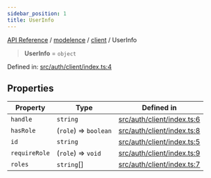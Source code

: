 ```yaml
---
sidebar_position: 1
title: UserInfo
---
```


[API Reference](/api-reference/modelence/client/type-aliases/../../../index) / [modelence](/api-reference/modelence/client/type-aliases/../../index) / [client](/api-reference/modelence/client/type-aliases/../index) / UserInfo

> **UserInfo** = `object`

Defined in: [src/auth/client/index.ts:4](https://github.com/modelence/modelence/blob/3f1fd635e8381fab6218a1a4e54da43042986b70/packages/modelence/src/auth/client/index.ts#L4)

## Properties

| Property | Type | Defined in |
| ------ | ------ | ------ |
| <a id="handle"></a> `handle` | `string` | [src/auth/client/index.ts:6](https://github.com/modelence/modelence/blob/3f1fd635e8381fab6218a1a4e54da43042986b70/packages/modelence/src/auth/client/index.ts#L6) |
| <a id="hasrole"></a> `hasRole` | (`role`) => `boolean` | [src/auth/client/index.ts:8](https://github.com/modelence/modelence/blob/3f1fd635e8381fab6218a1a4e54da43042986b70/packages/modelence/src/auth/client/index.ts#L8) |
| <a id="id"></a> `id` | `string` | [src/auth/client/index.ts:5](https://github.com/modelence/modelence/blob/3f1fd635e8381fab6218a1a4e54da43042986b70/packages/modelence/src/auth/client/index.ts#L5) |
| <a id="requirerole"></a> `requireRole` | (`role`) => `void` | [src/auth/client/index.ts:9](https://github.com/modelence/modelence/blob/3f1fd635e8381fab6218a1a4e54da43042986b70/packages/modelence/src/auth/client/index.ts#L9) |
| <a id="roles"></a> `roles` | `string`[] | [src/auth/client/index.ts:7](https://github.com/modelence/modelence/blob/3f1fd635e8381fab6218a1a4e54da43042986b70/packages/modelence/src/auth/client/index.ts#L7) |

